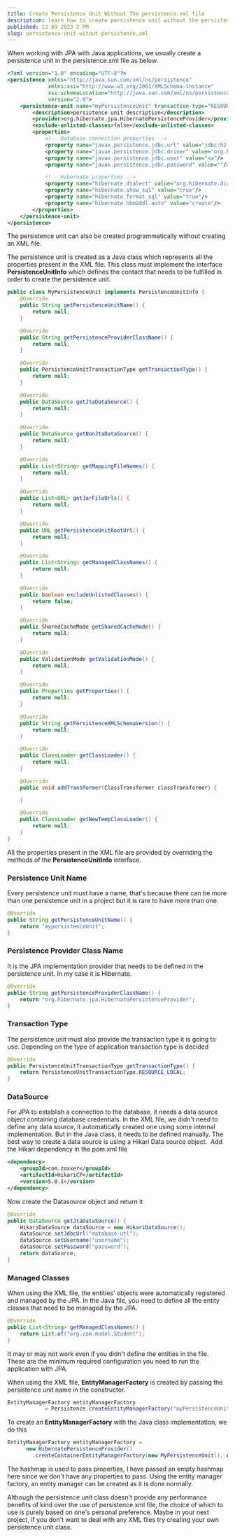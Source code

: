 ```yaml
---
title: Create Persistence Unit Without The persistence.xml file
description: learn how to create persistence unit without the persistence.xml file.
published: 12 09 2023 2 PM
slug: persistence-unit-witout-persistence.xml
---
```


When working with JPA with Java applications, we usually create a persistence unit in the persistence.xml file as below.

``` XML
<?xml version="1.0" encoding="UTF-8"?>
<persistence xmlns="http://java.sun.com/xml/ns/persistence"
             xmlns:xsi="http://www.w3.org/2001/XMLSchema-instance"
             xsi:schemaLocation="http://java.sun.com/xml/ns/persistence http://java.sun.com/xml/ns/persistence/persistence_2_0.xsd"
             version="2.0">
    <persistence-unit name="myPersistenceUnit" transaction-type="RESOURCE_LOCAL">
        <description>persistence unit description</description>
        <provider>org.hibernate.jpa.HibernatePersistenceProvider</provider>
        <exclude-unlisted-classes>false</exclude-unlisted-classes>
        <properties>
            <!-- Database connection properties -->
            <property name="javax.persistence.jdbc.url" value="jdbc:h2:tcp://localhost/~/test"/>
            <property name="javax.persistence.jdbc.driver" value="org.h2.Driver"/>
            <property name="javax.persistence.jdbc.user" value="sa"/>
            <property name="javax.persistence.jdbc.password" value=""/>

            <!-- Hibernate properties -->
            <property name="hibernate.dialect" value="org.hibernate.dialect.H2Dialect"/>
            <property name="hibernate.show_sql" value="true"/>
            <property name="hibernate.format_sql" value="true"/>
            <property name="hibernate.hbm2ddl.auto" value="create"/>
        </properties>
    </persistence-unit>
</persistence>
```
The persistence unit can also be created programmatically without creating an XML file. 

The persistence unit is created as a Java class which represents all the properties present in the XML file. This class must implement the interface **PersistenceUnitInfo** which defines the contact that needs to be fulfilled in order to create the persistence unit.

``` Java
public class MyPersistenceUnit implements PersistenceUnitInfo {
    @Override
    public String getPersistenceUnitName() {
        return null;
    }

    @Override
    public String getPersistenceProviderClassName() {
        return null;
    }

    @Override
    public PersistenceUnitTransactionType getTransactionType() {
        return null;
    }

    @Override
    public DataSource getJtaDataSource() {
        return null;
    }

    @Override
    public DataSource getNonJtaDataSource() {
        return null;
    }

    @Override
    public List<String> getMappingFileNames() {
        return null;
    }

    @Override
    public List<URL> getJarFileUrls() {
        return null;
    }

    @Override
    public URL getPersistenceUnitRootUrl() {
        return null;
    }

    @Override
    public List<String> getManagedClassNames() {
        return null;
    }

    @Override
    public boolean excludeUnlistedClasses() {
        return false;
    }

    @Override
    public SharedCacheMode getSharedCacheMode() {
        return null;
    }

    @Override
    public ValidationMode getValidationMode() {
        return null;
    }

    @Override
    public Properties getProperties() {
        return null;
    }

    @Override
    public String getPersistenceXMLSchemaVersion() {
        return null;
    }

    @Override
    public ClassLoader getClassLoader() {
        return null;
    }

    @Override
    public void addTransformer(ClassTransformer classTransformer) {

    }

    @Override
    public ClassLoader getNewTempClassLoader() {
        return null;
    }
}
```
All the properties present in the XML file are provided by overriding the methods of the **PersistenceUnitInfo** interface.
### Persistence Unit Name
Every persistence unit must have a name, that's because there can be more than one persistence unit in a project but it is rare to have more than one.

``` Java
@Override
public String getPersistenceUnitName() {
    return "mypersistenceUnit";
}
```
### Persistence Provider Class Name
It is the JPA implementation provider that needs to be defined in the persistence unit. In my case it is Hibernate.

``` Java
@Override
public String getPersistenceProviderClassName() {
    return "org.hibernate.jpa.HibernatePersistenceProvider";
}
```
### Transaction Type
The persistence unit must also provide the transaction type it is going to use. Depending on the type of application transaction type is decided

``` Java
@Override
public PersistenceUnitTransactionType getTransactionType() {
    return PersistenceUnitTransactionType.RESOURCE_LOCAL;
}
```
### DataSource
For JPA to establish a connection to the database, it needs a data source object containing database credentials. In the XML file, we didn't need to define any data source, it automatically created one using some internal implementation. But in the Java class, it needs to be defined manually. The best way to create a data source is using a Hikari Data source object. 
Add the Hikari dependency in the pom.xml file

``` XML
<dependency>
    <groupId>com.zaxxer</groupId>
    <artifactId>HikariCP</artifactId>
    <version>5.0.1</version>
</dependency>
```
Now create the Datasource object and return it 

``` Java
@Override
public DataSource getJtaDataSource() {
    HikariDataSource dataSource = new HikariDataSource();
    dataSource.setJdbcUrl("database-utl");
    dataSource.setUsername("username");
    dataSource.setPassword("password");
    return dataSource;
}
```
### Managed Classes
When using the XML file, the entities' objects were automatically registered and managed by the JPA. In the Java file, you need to define all the entity classes that need to be managed by the JPA.

``` Java
@Override
public List<String> getManagedClassNames() {
    return List.of("org.com.model.Student");
}
```
It may or may not work even if you didn't define the entities in the file.
These are the minimum required configuration you need to run the application with JPA.

When using the XML file, **EntityManagerFactory** is created by passing the persistence unit name in the constructor.

``` java
EntityManagerFactory entityManagerFactory 
            = Persistence.createEntityManagerFactory("myPersistenceUnit");
```
To create an **EntityManagerFactory** with the Java class implementation, we do this

``` Java
EntityManagerFactory entityManagerFactory =
      new HibernatePersistenceProvider()
        .createContainerEntityManagerFactory(new MyPersistenceUnit(), new HashMap());
```
The hashmap is used to pass properties, I have passed an empty hashmap here since we don't have any properties to pass.
Using the entity manager factory, an entity manager can be created as it is done normally.

Although the persistence unit class doesn't provide any performance benefits of kind over the use of persistence.xml file, the choice of which to use is purely based on one's personal preference. Maybe in your next project, if you don't want to deal with any XML files try creating your own persistence unit class.
